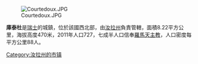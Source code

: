 [[Image:Courtedoux.JPG|right]]

'''庫泰杜'''是[[瑞士|瑞士]]的城鎮，位於該國西北部，由[[汝拉州|汝拉州]]負責管轄，面積8.22平方公里，海拔高度470米，2011年人口727，七成半人口信奉[[羅馬天主教|羅馬天主教]]，人口密度每平方公里88人。

{{Switzerland-geo-stub}}
[[Category:汝拉州的市镇|Category:汝拉州的市镇]]
